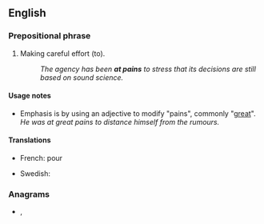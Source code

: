 ==English==

===Prepositional phrase===
{{en-prep phrase|[[at]] [[pains]]}}

# {{label|en|idiomatic|with infinitive}} Making careful effort (to).
#: ''The agency has been '''at pains''' to stress that its decisions are still based on sound science.''

====Usage notes====
* Emphasis is by using an adjective to modify "pains", commonly "[[great]]". ''He was at great pains to distance himself from the rumours.''

====Translations====
{{trans-top|making careful effort}}
* French: {{t|fr|faire tout son possible}} pour
{{trans-mid}}
* Swedish: {{t|sv|bemöda sig om att}} {{qualifier|be at pains to}}
{{trans-bottom}}

===Anagrams===
* {{l|en|pinatas}}, {{l|en|taipans}}